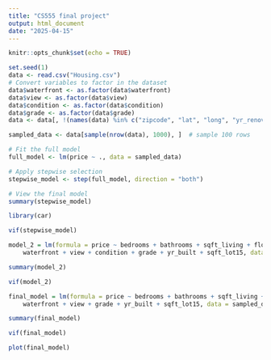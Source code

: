 ---
title: "CS555 final project"
output: html_document
date: "2025-04-15"
---

```{r setup, include=FALSE}
knitr::opts_chunk$set(echo = TRUE)
```

```{r}
set.seed(1)
data <- read.csv("Housing.csv")
# Convert variables to factor in the dataset
data$waterfront <- as.factor(data$waterfront)
data$view <- as.factor(data$view)
data$condition <- as.factor(data$condition)
data$grade <- as.factor(data$grade)
data <- data[, !(names(data) %in% c("zipcode", "lat", "long", "yr_renovated", "id"))]

sampled_data <- data[sample(nrow(data), 1000), ]  # sample 100 rows

```

```{r}
# Fit the full model
full_model <- lm(price ~ ., data = sampled_data)

# Apply stepwise selection
stepwise_model <- step(full_model, direction = "both")

# View the final model
summary(stepwise_model)
```

```{r}
library(car)
```
```{r}
vif(stepwise_model)
```

```{r}
model_2 = lm(formula = price ~ bedrooms + bathrooms + sqft_living + floors + 
    waterfront + view + condition + grade + yr_built + sqft_lot15, data = sampled_data)

summary(model_2)

vif(model_2)
```
```{r}
final_model = lm(formula = price ~ bedrooms + bathrooms + sqft_living + floors + 
    waterfront + view + grade + yr_built + sqft_lot15, data = sampled_data)

summary(final_model)

vif(final_model)
```



```{r}
plot(final_model)


```








